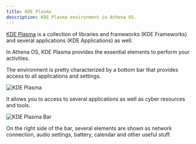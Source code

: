 ```yaml
---
title: KDE Plasma
description: KDE Plasma environment in Athena OS.
---
```


[KDE Plasma](https://wiki.archlinux.org/title/KDE) is a collection of libraries and frameworks (KDE Frameworks) and several applications (KDE Applications) as well.

In Athena OS, KDE Plasma provides the essential elements to perform your activities. 

The environment is pretty characterized by a bottom bar that provides access to all applications and settings.

![KDE Plasma](@assets/images/kde.png)

It allows you to access to several applications as well as cyber resources and tools.

![KDE Plasma Bar](@assets/images/kde-bar.png)

On the right side of the bar, several elements are shown as network connection, audio settings, battery, calendar and other useful stuff.

<ImageComponent />